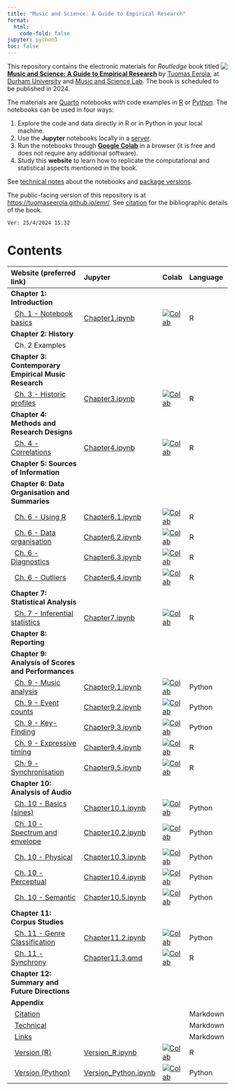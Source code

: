 ```yaml
---
title: "Music and Science: A Guide to Empirical Research"
format:
  html:
    code-fold: false
jupyter: python3
toc: false
---
```


<!--
conda activate relative_mode 
quarto preview Chapter11.1.qmd  

I am currently working towards finishing this file.
-->

<img src="images/music_and_science_cover_sm.png" align="right" />
This repository contains the electronic materials for _Routledge_ book titled **[Music and Science: A Guide to Empirical Research](https://tuomaseerola.github.io/emr/)** by [Tuomas Eerola](https://tuomaseerola.github.io/about/), at [Durham University](https://www.durham.ac.uk) and [Music and Science Lab](https://musicscience.net). The book is scheduled to be published in 2024.


The materials are [Quarto](https://quarto.org) notebooks with code examples in [R](https://www.r-project.org/) or [Python](https://www.python.org/). The notebooks can be used in four ways:

1. Explore the code and data directly in R or in Python in your local machine. 
2. Use the **Jupyter** notebooks locally in a [server](https://jupyter-notebook-beginner-guide.readthedocs.io/en/latest/index.html).
3. Run the notebooks through [**Google Colab**](https://colab.research.google.com/) in a browser (it is free and does not require any additional software).
4. Study this **website** to learn how to replicate the computational and statistical aspects mentioned in the book. 

See [technical notes](Technical.qmd) about the notebooks and [package versions](Version_R.qmd).

The public-facing version of this repository is at [https://tuomaseerola.github.io/emr/](https://tuomaseerola.github.io/emr/). See [citation](Citation.qmd) for the bibliographic details of the book.

`Ver: 25/4/2024 15:32`

# Contents

| Website (preferred link)                              | Jupyter  | Colab | Language |
|:------------------------------------------------------|:---------|:------|:---------|
| **Chapter 1: Introduction**                           |          |       |          |
| &nbsp;&nbsp;[Ch. 1 - Notebook basics](Chapter1.qmd)                            |[Chapter1.ipynb](https://github.com/tuomaseerola/emr/blob/main/nb/Chapter1.ipynb)        |[![Colab](https://colab.research.google.com/assets/colab-badge.svg)](https://colab.research.google.com/github/tuomaseerola/emr/blob/main/nb/Chapter1.ipynb)| R     |
| **Chapter 2: History**                                |          |       |          |
| &nbsp;&nbsp;Ch. 2 Examples                            |          |       |          |
| **Chapter 3: Contemporary Empirical Music Research**  |          |       |          |
| &nbsp;&nbsp;[Ch. 3 - Historic profiles](Chapter3.qmd)                            |[Chapter3.ipynb](https://github.com/tuomaseerola/emr/blob/main/nb/Chapter3.ipynb)|[![Colab](https://colab.research.google.com/assets/colab-badge.svg)](https://colab.research.google.com/github/tuomaseerola/emr/blob/main/nb/Chapter3.ipynb)| R     |
| **Chapter 4: Methods and Research Designs**           |          |       |          |
| &nbsp;&nbsp;[Ch. 4 - Correlations](Chapter4.qmd)                            |[Chapter4.ipynb](https://github.com/tuomaseerola/emr/blob/main/nb/Chapter4.ipynb)|[![Colab](https://colab.research.google.com/assets/colab-badge.svg)](https://colab.research.google.com/github/tuomaseerola/emr/blob/main/nb/Chapter4.ipynb)| R     |
| **Chapter 5: Sources of Information**                 |          |       |          |
| **Chapter 6: Data Organisation and Summaries**                          |          |       |          |
| &nbsp;&nbsp;[Ch. 6 - Using R](Chapter6.1.qmd)                             |[Chapter6.1.ipynb](https://github.com/tuomaseerola/emr/blob/main/nb/Chapter6.1.ipynb)|[![Colab](https://colab.research.google.com/assets/colab-badge.svg)](https://colab.research.google.com/github/tuomaseerola/emr/blob/main/nb/Chapter6.1.ipynb)| R     |
| &nbsp;&nbsp;[Ch. 6 - Data organisation](Chapter6.2.qmd)                   |[Chapter6.2.ipynb](https://github.com/tuomaseerola/emr/blob/main/nb/Chapter6.2.ipynb)|[![Colab](https://colab.research.google.com/assets/colab-badge.svg)](https://colab.research.google.com/github/tuomaseerola/emr/blob/main/nb/Chapter6.2.ipynb)| R     |
| &nbsp;&nbsp;[Ch. 6 - Diagnostics](Chapter6.3.qmd)                    |[Chapter6.3.ipynb](https://github.com/tuomaseerola/emr/blob/main/nb/Chapter6.3.ipynb)|[![Colab](https://colab.research.google.com/assets/colab-badge.svg)](https://colab.research.google.com/github/tuomaseerola/emr/blob/main/nb/Chapter6.3.ipynb)| R     |
| &nbsp;&nbsp;[Ch. 6 - Outliers](Chapter6.4.qmd)                            |[Chapter6.4.ipynb](https://github.com/tuomaseerola/emr/blob/main/nb/Chapter6.4.ipynb)|[![Colab](https://colab.research.google.com/assets/colab-badge.svg)](https://colab.research.google.com/github/tuomaseerola/emr/blob/main/nb/Chapter6.4.ipynb)| R     |
| **Chapter 7: Statistical Analysis**                   |          |       |          |
| &nbsp;&nbsp;[Ch. 7 - Inferential statistics](Chapter7.qmd)                   |[Chapter7.ipynb](https://github.com/tuomaseerola/emr/blob/main/nb/Chapter7.ipynb)|[![Colab](https://colab.research.google.com/assets/colab-badge.svg)](https://colab.research.google.com/github/tuomaseerola/emr/blob/main/nb/Chapter7.ipynb)| R     |
| **Chapter 8: Reporting**                              |          |       |          |
| **Chapter 9: Analysis of Scores and Performances**    |          |       |          |
| &nbsp;&nbsp;[Ch. 9 - Music analysis](Chapter9.1.qmd)    |[Chapter9.1.ipynb](https://github.com/tuomaseerola/emr/blob/main/nb/Chapter9.1.ipynb)|[![Colab](https://colab.research.google.com/assets/colab-badge.svg)](https://colab.research.google.com/github/tuomaseerola/emr/blob/main/nb/Chapter9.1.ipynb)| Python     |
| &nbsp;&nbsp;[Ch. 9 - Event counts](Chapter9.2.qmd)                      |[Chapter9.2.ipynb](https://github.com/tuomaseerola/emr/blob/main/nb/Chapter9.2.ipynb)|[![Colab](https://colab.research.google.com/assets/colab-badge.svg)](https://colab.research.google.com/github/tuomaseerola/emr/blob/main/nb/Chapter9.2.ipynb)| Python     |
| &nbsp;&nbsp;[Ch. 9 - Key-Finding](Chapter9.3.qmd)           |[Chapter9.3.ipynb](https://github.com/tuomaseerola/emr/blob/main/nb/Chapter9.3.ipynb)|[![Colab](https://colab.research.google.com/assets/colab-badge.svg)](https://colab.research.google.com/github/tuomaseerola/emr/blob/main/nb/Chapter9.3.ipynb)| Python     |
| &nbsp;&nbsp;[Ch. 9 - Expressive timing](Chapter9.4.qmd)                 |[Chapter9.4.ipynb](https://github.com/tuomaseerola/emr/blob/main/nb/Chapter9.4.ipynb)|[![Colab](https://colab.research.google.com/assets/colab-badge.svg)](https://colab.research.google.com/github/tuomaseerola/emr/blob/main/nb/Chapter9.4.ipynb)| R     |
| &nbsp;&nbsp;[Ch. 9 - Synchronisation](Chapter9.5.qmd)                   |[Chapter9.5.ipynb](https://github.com/tuomaseerola/emr/blob/main/nb/Chapter9.5.ipynb)|[![Colab](https://colab.research.google.com/assets/colab-badge.svg)](https://colab.research.google.com/github/tuomaseerola/emr/blob/main/nb/Chapter9.5.ipynb)| R     |
| **Chapter 10: Analysis of Audio**                     |          |       |          |
| &nbsp;&nbsp;[Ch. 10 - Basics (sines)](Chapter10.1.qmd)            |[Chapter10.1.ipynb](https://github.com/tuomaseerola/emr/blob/main/nb/Chapter10.1.ipynb) |[![Colab](https://colab.research.google.com/assets/colab-badge.svg)](https://colab.research.google.com/github/tuomaseerola/emr/blob/main/nb/Chapter10.1.ipynb)| Python     |
| &nbsp;&nbsp;[Ch. 10 - Spectrum and envelope](Chapter10.2.qmd)             |[Chapter10.2.ipynb](https://github.com/tuomaseerola/emr/blob/main/nb/Chapter10.2.ipynb) |[![Colab](https://colab.research.google.com/assets/colab-badge.svg)](https://colab.research.google.com/github/tuomaseerola/emr/blob/main/nb/Chapter10.2.ipynb)| Python     |
| &nbsp;&nbsp;[Ch. 10 - Physical](Chapter10.3.qmd)             |[Chapter10.3.ipynb](https://github.com/tuomaseerola/emr/blob/main/nb/Chapter10.3.ipynb) |[![Colab](https://colab.research.google.com/assets/colab-badge.svg)](https://colab.research.google.com/github/tuomaseerola/emr/blob/main/nb/Chapter10.3.ipynb)| Python     |
| &nbsp;&nbsp;[Ch. 10 - Perceptual](Chapter10.4.qmd)           |[Chapter10.4.ipynb](https://github.com/tuomaseerola/emr/blob/main/nb/Chapter10.4.ipynb) |[![Colab](https://colab.research.google.com/assets/colab-badge.svg)](https://colab.research.google.com/github/tuomaseerola/emr/blob/main/nb/Chapter10.4.ipynb)| Python     |
| &nbsp;&nbsp;[Ch. 10 - Semantic](Chapter10.5.qmd)             |[Chapter10.5.ipynb](https://github.com/tuomaseerola/emr/blob/main/nb/Chapter10.5.ipynb) |[![Colab](https://colab.research.google.com/assets/colab-badge.svg)](https://colab.research.google.com/github/tuomaseerola/emr/blob/main/nb/Chapter10.5.ipynb)| Python     |
| **Chapter 11: Corpus Studies**                        |                 |       |          |
| &nbsp;&nbsp;[Ch. 11 - Genre Classification](Chapter11.2.qmd)             |[Chapter11.2.ipynb](https://github.com/tuomaseerola/emr/blob/main/nb/Chapter11.2.ipynb)|[![Colab](https://colab.research.google.com/assets/colab-badge.svg)](https://colab.research.google.com/github/tuomaseerola/emr/blob/main/nb/Chapter11.2.ipynb)| Python     |
| &nbsp;&nbsp;[Ch. 11 - Synchrony](Chapter11.3.qmd)|[Chapter11.3.qmd](https://github.com/tuomaseerola/emr/blob/main/nb/Chapter11.3.ipynb)|[![Colab](https://colab.research.google.com/assets/colab-badge.svg)](https://colab.research.google.com/github/tuomaseerola/emr/blob/main/nb/Chapter11.3.ipynb)| R     |
| **Chapter 12: Summary and Future Directions**                    |          |       |          |
| **Appendix**                                                        |          |       |          |
| &nbsp;&nbsp;[Citation](Citation.qmd)                      ||| Markdown     |
| &nbsp;&nbsp;[Technical](Technical.qmd)                    ||| Markdown     |
| &nbsp;&nbsp;[Links](Links.qmd)                            ||| Markdown     |
| &nbsp;&nbsp;[Version (R)](Version_R.qmd)                |[Version_R.ipynb](https://github.com/tuomaseerola/emr/blob/main/nb/Version_R.ipynb)|[![Colab](https://colab.research.google.com/assets/colab-badge.svg)](https://colab.research.google.com/github/tuomaseerola/emr/blob/main/nb/Version_R.ipynb)|R     |
| &nbsp;&nbsp;[Version (Python)](Version_Python.qmd)           |[Version_Python.ipynb](https://github.com/tuomaseerola/emr/blob/main/nb/Version_Python.ipynb)|[![Colab](https://colab.research.google.com/assets/colab-badge.svg)](https://colab.research.google.com/github/tuomaseerola/emr/blob/main/nb/Version_Python.ipynb)| Python     |

